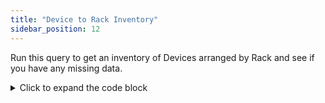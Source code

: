 ```yaml
---
title: "Device to Rack Inventory"
sidebar_position: 12
---
```


Run this query to get an inventory of Devices arranged by Rack and see if you have any missing data.

<details>
  <summary>Click to expand the code block</summary>
```sql
select
     dc.device_type
     ,dc.server_location
     ,dc.building_name
     ,dc.building_address
     ,dc.room_name
     ,dc.row_name
     ,dc.chassis_u_location
     ,dc.chassis_device_name
     ,dc.rack_name
     ,dc.u_position
     ,dc.device_name
     ,dc.asset_number
     ,dc.manufacturer
     ,dc.hardware_model
     ,dc.service_level
     ,dc.in_service
     ,dc.customer_department
     ,dc.device_type
     /* / used if renting bare-metal machine from a cloud provider.*/
     ,dc.cloud_service_provider
from view_dbb_compute_v2 dc
where lower(dc.device_type) = 'physical' and  dc.rack_name is not null
order by dc.server_location, dc.building_name, dc.room_name,
dc.storage_room, dc.row_name, dc.rack_name, dc.u_position
```
</details>
